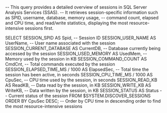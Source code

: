 -- This query provides a detailed overview of sessions in SQL Server Analysis Services (SSAS).
-- It retrieves session-specific information such as SPID, username, database, memory usage,
-- command count, elapsed and CPU time, and read/write statistics, displaying the most resource-intensive sessions first.

SELECT 
    SESSION_SPID AS Spid,                  -- Session ID
    SESSION_USER_NAME AS UserName,         -- User name associated with the session
    SESSION_CURRENT_DATABASE AS CurrentDB, -- Database currently being accessed by the session
    SESSION_USED_MEMORY AS UsedMem,        -- Memory used by the session in KB
    SESSION_COMMAND_COUNT AS CmdCnt,       -- Total commands executed by the session
    SESSION_ELAPSED_TIME_MS / 1000 AS ElapsedSec, -- Total time the session has been active, in seconds
    SESSION_CPU_TIME_MS / 1000 AS CpuSec,  -- CPU time used by the session, in seconds
    SESSION_READ_KB AS ReadKB,             -- Data read by the session, in KB
    SESSION_WRITE_KB AS WriteKB,           -- Data written by the session, in KB
    SESSION_STATUS AS Status               -- Current status of the session
FROM 
    $SYSTEM.DISCOVER_SESSIONS
ORDER BY 
    CpuSec DESC; -- Order by CPU time in descending order to find the most resource-intensive sessions
